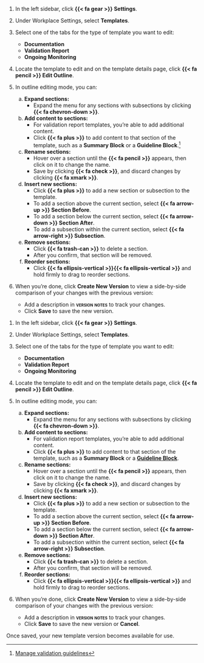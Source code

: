 :::: {.content-visible unless-format="revealjs"}
1. In the left sidebar, click **{{< fa gear >}} Settings**. 

1. Under Workplace Settings, select **Templates**.

1. Select one of the tabs for the type of template you want to edit: 

   - **Documentation** 
   - **Validation Report**
   - **Ongoing Monitoring**

1. Locate the template to edit and on the template details page, click **{{< fa pencil >}} Edit Outline**. 

1. In outline editing mode, you can: 

   a. **Expand sections:**
      - Expand the menu for any sections with subsections by clicking **{{< fa chevron-down >}}**.

   a. **Add content to sections:**
      - For validation report templates, you're able to add additional content. 
      - Click **{{< fa plus >}}** to add content to that section of the template, such as a **Summary Block** or a **Guideline Block**.^[[Manage validation guidelines](/guide/model-validation/manage-validation-guidelines.qmd#add-guidelines-to-templates)]

   a. **Rename sections:** 
      - Hover over a section until the **{{< fa pencil >}}** appears, then click on it to change the name. 
      - Save by clicking **{{< fa check >}}**, and discard changes by clicking **{{< fa xmark >}}**.

   a. **Insert new sections:** 
      - Click **{{< fa plus >}}** to add a new section or subsection to the template.
      - To add a section above the current section, select **{{< fa arrow-up >}} Section Before**.
      - To add a section below the current section, select **{{< fa arrow-down >}} Section After**.
      - To add a subsection within the current section, select **{{< fa arrow-right >}} Subsection**.

   a. **Remove sections:**
      - Click **{{< fa trash-can >}}** to delete a section. 
      - After you confirm, that section will be removed. 

   a. **Reorder sections:** 
      - Click **{{< fa ellipsis-vertical >}}{{< fa ellipsis-vertical >}}** and hold firmly to drag to reorder sections.

1. When you're done, click **Create New Version** to view a side-by-side comparison of your changes with the previous version:
   - Add a description in **[version notes]{.smallcaps}** to track your changes.
   - Click **Save** to save the new version.

::::

:::: {.content-hidden unless-format="revealjs"}
1. In the left sidebar, click **{{< fa gear >}} Settings**. 

1. Under Workplace Settings, select **Templates**.

1. Select one of the tabs for the type of template you want to edit: 

   - **Documentation** 
   - **Validation Report**
   - **Ongoing Monitoring**

1. Locate the template to edit and on the template details page, click **{{< fa pencil >}} Edit Outline**. 

1. In outline editing mode, you can: 

   a. **Expand sections:**
      - Expand the menu for any sections with subsections by clicking **{{< fa chevron-down >}}**.

   a. **Add content to sections:**
      - For validation report templates, you're able to add additional content. 
      - Click **{{< fa plus >}}** to add content to that section of the template, such as a **Summary Block** or a [**Guideline Block**](/guide/model-validation/manage-validation-guidelines.qmd#add-guidelines-to-templates){target="_blank"}.

   a. **Rename sections:** 
      - Hover over a section until the **{{< fa pencil >}}** appears, then click on it to change the name. 
      - Save by clicking **{{< fa check >}}**, and discard changes by clicking **{{< fa xmark >}}**.

   a. **Insert new sections:** 
      - Click **{{< fa plus >}}** to add a new section or subsection to the template.
      - To add a section above the current section, select **{{< fa arrow-up >}} Section Before**.
      - To add a section below the current section, select **{{< fa arrow-down >}} Section After**.
      - To add a subsection within the current section, select **{{< fa arrow-right >}} Subsection**.

   a. **Remove sections:**
      - Click **{{< fa trash-can >}}** to delete a section. 
      - After you confirm, that section will be removed. 

   a. **Reorder sections:** 
      - Click **{{< fa ellipsis-vertical >}}{{< fa ellipsis-vertical >}}** and hold firmly to drag to reorder sections.

1. When you're done, click **Create New Version** to view a side-by-side comparison of your changes with the previous version:
   - Add a description in **[version notes]{.smallcaps}** to track your changes.
   - Click **Save** to save the new version or **Cancel**.

::::

Once saved, your new template version becomes available for use.

